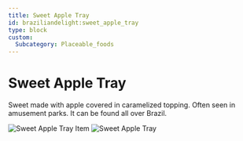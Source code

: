 ```yaml
---
title: Sweet Apple Tray
id: braziliandelight:sweet_apple_tray
type: block
custom:
  Subcategory: Placeable_foods
---
```


# Sweet Apple Tray

Sweet made with apple covered in caramelized topping. Often seen in amusement parks.
It can be found all over Brazil.

<p align="left">
    <img src="https://file.notion.so/f/f/7a132b8b-fabb-462d-b4d9-5d4f8b95d059/4ccb92ea-ed48-4385-9b21-b11dd7915fad/image.png?table=block&id=128d5c71-c941-80de-9987-fcb0b75587f7&spaceId=7a132b8b-fabb-462d-b4d9-5d4f8b95d059&expirationTimestamp=1739779200000&signature=eIEiHSXp_Bmwjpk50y928CElEhl0oWoXSNqd1pJi434&downloadName=image.png"
         alt="Sweet Apple Tray Item"
    />
    <img src="https://file.notion.so/f/f/7a132b8b-fabb-462d-b4d9-5d4f8b95d059/805862ce-122a-4f89-b721-848e4bee9251/maca_do_amor.png?table=block&id=905b74b7-e882-42b0-97f0-d20e16786cb2&spaceId=7a132b8b-fabb-462d-b4d9-5d4f8b95d059&expirationTimestamp=1739779200000&signature=ro-sJqBi0h9TAVmWm-wh_ioaR4nWN0KxKeX6B_pYwj4&downloadName=maca_do_amor.png"
         alt="Sweet Apple Tray"
    />
</p>